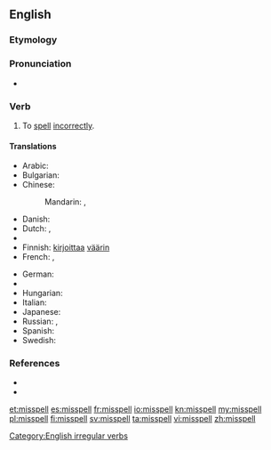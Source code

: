 ==English==

===Etymology===
{{prefix|mis|spell}}

===Pronunciation===
* {{IPA|/mɪsˈspɛl/}}
*: {{rhymes|ɛl}}

===Verb===
{{en-verb|misspells|misspelling|'''[[misspelt]]''' ''or'' '''[[misspelled]]'''}}

# To [[spell]] [[incorrectly]].

====Translations====
{{trans-top|to spell incorrectly}}
* Arabic: {{t-|ar|أخطأ التهجئة|tr='áxTa'a al-tahjí'a}}
* Bulgarian: {{t-|bg|неправилно пиша|tr=nepravilno pisha|sc=Cyrl}}
* Chinese:
*: Mandarin: {{t|cmn|拼錯|sc=Hani}},  {{t|cmn|拼错|tr=pīncuò|sc=Hani}}
* Danish: {{t-|da|stave forkert}}
* Dutch: {{t-|nl|misspellen}}, {{t-|nl|verkeerd spellen}}
* {{trreq|eo}}
* Finnish: [[kirjoittaa]] [[väärin]]
* French: {{t-|fr|mal orthographier}},  {{t-|fr|mal écrire}}
{{trans-mid}}
* German: {{t-|de|falsch buchstabieren}}
* {{trreq|he}}
* Hungarian: {{t-|hu|elír}}
* Italian: {{t-|it|scrivere male}}
* Japanese: {{t-|ja|つづりを間違う|tr=tsuzuri-o machigau}}
* Russian: {{t-|ru|орфографически неправильно писать|tr=orfografíčeski neprávil’no pisát’}},  {{t-|ru|делать орфографические ошибки|tr=délat’ orfografíčeskije ošíbki}}
* Spanish: {{t-|es|deletrear mal}}
* Swedish: {{t-|sv|stava fel}}
{{trans-bottom}}

===References===
* {{R:Century 1911}}
* {{R:Webster 1913}}

[[Category:English irregular verbs]]

[[et:misspell]]
[[es:misspell]]
[[fr:misspell]]
[[io:misspell]]
[[kn:misspell]]
[[my:misspell]]
[[pl:misspell]]
[[fi:misspell]]
[[sv:misspell]]
[[ta:misspell]]
[[vi:misspell]]
[[zh:misspell]]